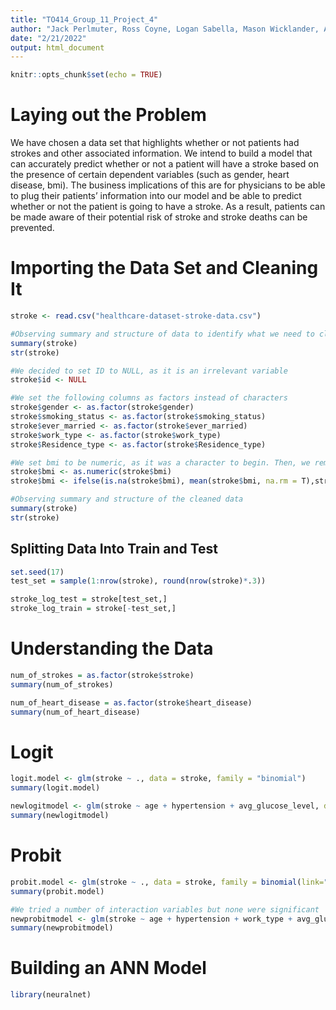 ```yaml
---
title: "TO414_Group_11_Project_4"
author: "Jack Perlmuter, Ross Coyne, Logan Sabella, Mason Wicklander, Antonio De Llergo"
date: "2/21/2022"
output: html_document
---
```


```r
knitr::opts_chunk$set(echo = TRUE)
```
# Laying out the Problem
We have chosen a data set that highlights whether or not patients had strokes and other associated information. We intend to build a model that can accurately predict whether or not a patient will have a stroke based on the presence of certain dependent variables (such as gender, heart disease, bmi). The business implications of this are for physicians to be able to plug their patients' information into our model and be able to predict whether or not the patient is going to have a stroke. As a result, patients can be made aware of their potential risk of stroke and stroke deaths can be prevented.


# Importing the Data Set and Cleaning It
```r
stroke <- read.csv("healthcare-dataset-stroke-data.csv")

#Observing summary and structure of data to identify what we need to clean
summary(stroke)
str(stroke)

#We decided to set ID to NULL, as it is an irrelevant variable
stroke$id <- NULL

#We set the following columns as factors instead of characters
stroke$gender <- as.factor(stroke$gender)
stroke$smoking_status <- as.factor(stroke$smoking_status)
stroke$ever_married <- as.factor(stroke$ever_married)
stroke$work_type <- as.factor(stroke$work_type)
stroke$Residence_type <- as.factor(stroke$Residence_type)

#We set bmi to be numeric, as it was a character to begin. Then, we removed all NAs and replaced them with the mean (difference between mean and median was negligible, so we decided to preserve the mean)
stroke$bmi <- as.numeric(stroke$bmi)
stroke$bmi <- ifelse(is.na(stroke$bmi), mean(stroke$bmi, na.rm = T),stroke$bmi)

#Observing summary and structure of the cleaned data
summary(stroke)
str(stroke)
```

## Splitting Data Into Train and Test
```r

set.seed(17)
test_set = sample(1:nrow(stroke), round(nrow(stroke)*.3))

stroke_log_test = stroke[test_set,]
stroke_log_train = stroke[-test_set,]


```


# Understanding the Data
```r
num_of_strokes = as.factor(stroke$stroke)
summary(num_of_strokes)

num_of_heart_disease = as.factor(stroke$heart_disease)
summary(num_of_heart_disease)
```

# Logit
```r
logit.model <- glm(stroke ~ ., data = stroke, family = "binomial")
summary(logit.model)

newlogitmodel <- glm(stroke ~ age + hypertension + avg_glucose_level, data = stroke, family = "binomial")
summary(newlogitmodel)
```


# Probit
```r
probit.model <- glm(stroke ~ ., data = stroke, family = binomial(link="probit"))
summary(probit.model)

#We tried a number of interaction variables but none were significant
newprobitmodel <- glm(stroke ~ age + hypertension + work_type + avg_glucose_level, data = stroke, family = binomial(link="probit"))
summary(newprobitmodel)
```

# Building an ANN Model
```r
library(neuralnet)


```


